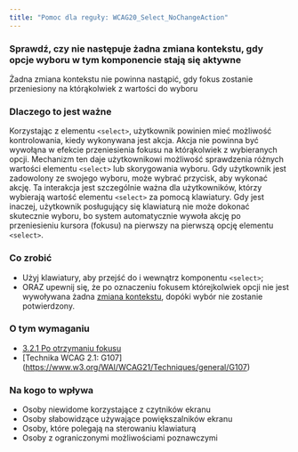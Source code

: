 ```yaml
---
title: "Pomoc dla reguły: WCAG20_Select_NoChangeAction"
---
```


<div className="toolHelp">
<Row>
<Column colLg={16} colMd={8} colSm={4} className="toolHead">

### Sprawdź, czy nie następuje żadna zmiana kontekstu, gdy opcje wyboru w tym komponencie stają się aktywne

<div id="locLevel"></div>

Żadna zmiana kontekstu nie powinna nastąpić, gdy fokus zostanie przeniesiony na którąkolwiek z wartości do wyboru

</Column>
</Row>
<Row>
<Column colLg={11} colMd={5} colSm={4} className="toolMain">

### Dlaczego to jest ważne

Korzystając z elementu `<select>`, użytkownik powinien mieć możliwość kontrolowania, kiedy wykonywana jest akcja. Akcja nie powinna być wywołąna w efekcie przeniesienia fokusu na którąkolwiek z wybieranych opcji. Mechanizm ten daje użytkownikowi możliwość sprawdzenia różnych wartości elementu `<select>` lub skorygowania wyboru. Gdy użytkownik jest zadowolony ze swojego wyboru, może wybrać przycisk, aby wykonać akcję. Ta interakcja jest szczególnie ważna dla użytkowników, którzy wybierają wartość elementu `<select>` za pomocą klawiatury. Gdy jest inaczej, użytkownik posługujący się klawiaturą nie może dokonać skutecznie wyboru, bo system automatycznie wywoła akcję po przeniesieniu kursora (fokusu) na pierwszy na pierwszą opcję elementu `<select>`.

<div id="locSnippet"></div>

### Co zrobić

* Użyj klawiatury, aby przejść do i wewnątrz komponentu  `<select>`;
* ORAZ upewnij się, że po oznaczeniu fokusem którejkolwiek opcji nie jest wywoływana żadna [zmiana kontekstu](https://www.w3.org/WAI/WCAG21/Understanding/on-focus.html#dfn-changes-of-context), dopóki wybór nie zostanie potwierdzony.
  
</Column>
<Column colLg={5} colMd={3} colSm={4} className="toolLeft">

### O tym wymaganiu

* [3.2.1 Po otrzymaniu fokusu](https://wcag.lepszyweb.pl/#on-focus)
* [Technika WCAG 2.1: G107] (https://www.w3.org/WAI/WCAG21/Techniques/general/G107)

### Na kogo to wpływa

 * Osoby niewidome korzystające z czytników ekranu
 * Osoby słabowidzące używające powiększalników ekranu
 * Osoby, które polegają na sterowaniu klawiaturą
 * Osoby z ograniczonymi możliwościami poznawczymi

</Column>
</Row>
</div>

